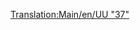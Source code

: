 [[Translation:Main/en/UU "37"]]{{Template:<!--Trains-->pociągi/Pl
|Image=[[File:en/Uu37.png]]
|Cost=£19,921 ($39.842)
|Speed=144 km/h (90 mph)
|Weight=101 t
|Power= 1,750 hp (1.305 kW)
|Annual=£1,828 ($3.656)
|Designed=1959
|Lifespan=20
|Capacity=N/A
|Description=Ten pierwszy naprawdę przydatny silnik wysokoprężny, ten potężny ściągacz ładunku może być używany przez wiele lat jako koń pociągowy Twojej firmy. Jest tak samo szybki jak najlepsze silniki parowe i ma doskonałą moc pod maską, dzięki czemu dobrze nadaje się do ciągnięcia długich i ciężkich pociągów.
|Real-life=To jest przemianowana wersja [http://en.wikipedia.org/wiki/British_Rail_Class_37 British Rail Class 37].
}}